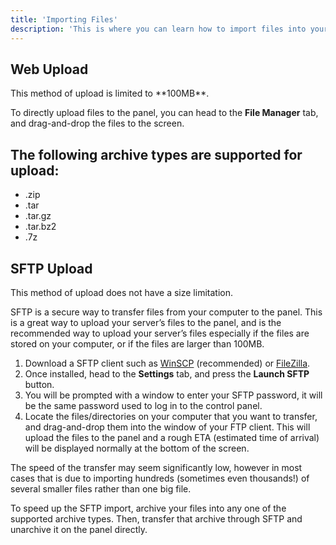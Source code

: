 ```yaml
---
title: 'Importing Files'
description: 'This is where you can learn how to import files into your server.'
---
```



## Web Upload

<Info>
  This method of upload is limited to **100MB**.
</Info>

To directly upload files to the panel, you can head to the **File Manager** tab, and drag-and-drop the files to the screen.

## The following archive types are supported for upload:
- .zip
- .tar
- .tar.gz
- .tar.bz2
- .7z


## SFTP Upload

<Info>
  This method of upload does not have a size limitation.
</Info>

SFTP is a secure way to transfer files from your computer to the panel. This is a great way to upload your server’s files to the panel, and is the recommended way to upload your server’s files especially if the files are stored on your computer, or if the files are larger than 100MB.

1. Download a SFTP client such as [WinSCP](https://winscp.net/eng/index.php) (recommended) or [FileZilla](https://filezilla-project.org/).
2. Once installed, head to the **Settings** tab, and press the **Launch SFTP** button.
3. You will be prompted with a window to enter your SFTP password, it will be the same password used to log in to the control panel.
4. Locate the files/directories on your computer that you want to transfer, and drag-and-drop them into the window of your FTP client. This will upload the files to the panel and a rough ETA (estimated time of arrival) will be displayed normally at the bottom of the screen.


The speed of the transfer may seem significantly low, however in most cases that is due to importing hundreds (sometimes even thousands!) of several smaller files rather than one big file.

<Note>
  To speed up the SFTP import, archive your files into any one of the supported archive types. Then, transfer that archive through SFTP and unarchive it on the panel directly.
</Note>